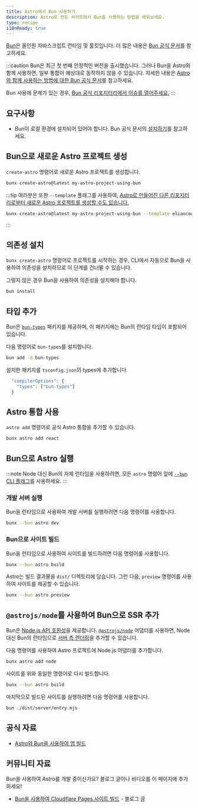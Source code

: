 ```yaml
---
title: Astro에서 Bun 사용하기
description: Astro로 만든 사이트에서 Bun을 사용하는 방법을 배워보세요.
type: recipe
i18nReady: true
---
```


[Bun](https://bun.sh/)은 올인원 자바스크립트 런타임 및 툴킷입니다. 더 많은 내용은 [Bun 공식 문서](https://bun.sh/docs)를 참고하세요.

:::caution
Bun은 최근 첫 번째 안정적인 버전을 출시했습니다. 그러나 Bun을 Astro와 함께 사용하면, 일부 통합이 예상대로 동작하지 않을 수 있습니다. 자세한 내용은 [Astro와 함께 사용하는 방법에 대한 Bun 공식 문서](https://bun.sh/guides/ecosystem/astro)를 참고하세요.

Bun 사용에 문제가 있는 경우, [Bun 공식 리포지터리에서 이슈를 열어주세요.](https://github.com/oven-sh/bun/issues/new/choose)
:::

## 요구사항

- Bun이 로컬 환경에 설치되어 있어야 합니다. Bun 공식 문서의 [설치하기](https://bun.sh/docs/installation)를 참고하세요.

## Bun으로 새로운 Astro 프로젝트 생성

`create-astro` 명령어로 새로운 Astro 프로젝트를 생성합니다.

```bash
bunx create-astro@latest my-astro-project-using-bun
```
:::tip 
여러분은 또한 `--template` 플래그를 사용하여, [Astro로 만들어진 다른 리포지터리로부터 새로운 Astro 프로젝트를 생성할 수도 있습니다.](/ko/install/auto/#starter-templates)
```bash
bunx create-astro@latest my-astro-project-using-bun --template eliancodes/brutal
```
:::

## 의존성 설치

`bunx create-astro` 명령어로 프로젝트를 시작하는 경우, CLI에서 자동으로 Bun을 사용하여 의존성을 설치하므로 이 단계를 건너뛸 수 있습니다.

그렇지 않은 경우 Bun을 사용하여 의존성을 설치해야 합니다.

```bash
bun install
```

## 타입 추가

Bun은 [`bun-types`](https://www.npmjs.com/package/bun-types) 패키지를 제공하며, 이 패키지에는 Bun의 런타임 타입이 포함되어 있습니다.

다음 명령어로 `bun-types`를 설치합니다.

```sh
bun add -d bun-types
```

설치한 패키지를 `tsconfig.json`의 types에 추가합니다.

```ts title="tsconfig.json"
  "compilerOptions": {
    "types": ["bun-types"]
  }
```

## Astro 통합 사용

`astro add` 명령어로 공식 Astro 통합을 추가할 수 있습니다.


```bash
bunx astro add react
```

## Bun으로 Astro 실행

:::note
Node 대신 Bun의 자체 런타임을 사용하려면, 모든 `astro` 명령어 앞에 [`--bun` CLI 플래그](https://bun.sh/docs/cli/bunx#shebangs)를 사용하세요.
:::

### 개발 서버 실행

Bun을 런타임으로 사용하여 개발 서버를 실행하려면 다음 명령어를 사용합니다.

```bash
bunx --bun astro dev
```

### Bun으로 사이트 빌드

Bun을 런타임으로 사용하여 사이트를 빌드하려면 다음 명령어를 사용합니다.

```bash
bunx --bun astro build
```

Astro는 빌드 결과물을 `dist/` 디렉토리에 담습니다. 그런 다음, `preview` 명령어를 사용하여 사이트를 제공할 수 있습니다.

```bash
bunx --bun astro preview
```

## `@astrojs/node`를 사용하여 Bun으로 SSR 추가

Bun은 [Node.js API 호환성](https://bun.sh/docs/runtime/nodejs-apis)을 제공합니다. [`@astrojs/node`](/ko/guides/integrations-guide/node/) 어댑터를 사용하면, Node 대신 Bun의 런타임으로 [서버 측 렌더링](/ko/guides/server-side-rendering/)을 추가할 수 있습니다.

다음 명령어를 사용하여 Astro 프로젝트에 Node.js 어댑터를 추가합니다.

```bash
bunx astro add node
```

사이트를 위와 동일한 명령어로 다시 빌드합니다.

```bash
bunx --bun astro build
```

마지막으로 빌드된 사이트를 실행하려면 다음 명령어를 사용합니다.

```bash
bun ./dist/server/entry.mjs
```

## 공식 자료

- [Astro와 Bun을 사용하여 앱 빌드](https://bun.sh/guides/ecosystem/astro)

## 커뮤니티 자료

Bun을 사용하여 Astro를 개발 중이신가요? 블로그 글이나 비디오를 이 페이지에 추가하세요!

- [Bun을 사용하여 Cloudflare Pages 사이트 빌드](https://blog.otterlord.dev/posts/hello-from-bun/) - 블로그 글
